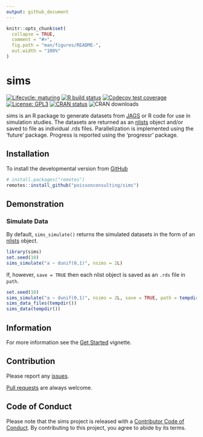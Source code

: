```yaml
---
output: github_document
---
```


<!-- README.md is generated from README.Rmd. Please edit that file -->

```r
knitr::opts_chunk$set(
  collapse = TRUE,
  comment = "#>",
  fig.path = "man/figures/README-",
  out.width = "100%"
)
```
# sims

<!-- badges: start -->
[![Lifecycle: maturing](https://img.shields.io/badge/lifecycle-maturing-blue.svg)](https://www.tidyverse.org/lifecycle/#maturing)
[![R build status](https://github.com/poissonconsulting/sims/workflows/R-CMD-check/badge.svg)](https://github.com/poissonconsulting/sims/actions)
[![Codecov test coverage](https://codecov.io/gh/poissonconsulting/sims/branch/master/graph/badge.svg)](https://codecov.io/gh/poissonconsulting/sims?branch=master)
[![License: GPL3](https://img.shields.io/badge/License-GPL3-blue.svg)](https://www.gnu.org/licenses/gpl-3.0.html)
[![CRAN status](https://www.r-pkg.org/badges/version/sims)](https://cran.r-project.org/package=sims)
![CRAN downloads](http://cranlogs.r-pkg.org/badges/sims)
<!-- badges: end -->

sims is an R package to generate datasets from [JAGS](http://mcmc-jags.sourceforge.net) or R code for use in simulation studies.
The datasets are returned as an [nlists](https://github.com/poissonconsulting/nlist) object and/or saved to file as individual .rds files.
Parallelization is implemented using the 'future' package.
Progress is reported using the 'progressr' package.

## Installation

To install the developmental version from [GitHub](https://github.com/poissonconsulting/sims)
```r
# install.packages("remotes")
remotes::install_github("poissonconsulting/sims")
```

## Demonstration

### Simulate Data

By default, `sims_simulate()` returns the simulated datasets in the form of an [nlists](https://github.com/poissonconsulting/nlist) object.

```r
library(sims)
set.seed(10)
sims_simulate("a ~ dunif(0,1)", nsims = 2L)
```

If, however, `save = TRUE` then each nlist object is saved as an `.rds` file in `path`.
```r
set.seed(10)
sims_simulate("a ~ dunif(0,1)", nsims = 2L, save = TRUE, path = tempdir(), exists = NA)
sims_data_files(tempdir())
sims_data(tempdir())
```

## Information

For more information see the [Get Started](https://poissonconsulting.github.io/sims/articles/sims.html) vignette.

## Contribution

Please report any [issues](https://github.com/poissonconsulting/sims/issues).

[Pull requests](https://github.com/poissonconsulting/sims/pulls) are always welcome.

## Code of Conduct

Please note that the sims project is released with a [Contributor Code of Conduct](https://contributor-covenant.org/version/2/0/CODE_OF_CONDUCT.html). By contributing to this project, you agree to abide by its terms.

